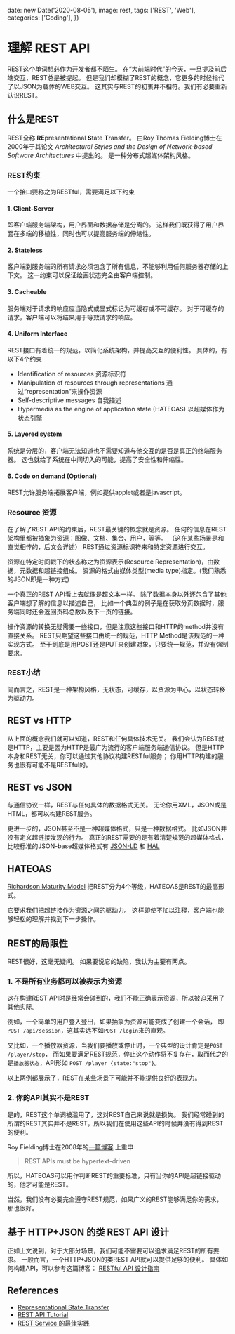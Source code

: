 
  date: new Date('2020-08-05'),
  image: rest,
  tags: ['REST', 'Web'],
  categories: ['Coding'],
})

# 理解 REST API

REST这个单词想必作为开发者都不陌生。
在“大前端时代”的今天，一旦提及前后端交互，REST总是被提起。
但是我们却模糊了REST的概念，它更多的时候指代了以JSON为载体的WEB交互。
这其实与REST的初衷并不相符。我们有必要重新认识REST。

## 什么是REST

REST全称 **RE**presentational **S**tate **T**ransfer。
由Roy Thomas Fielding博士在2000年于其论文 _Architectural Styles and the Design of Network-based Software Architectures_ 中提出的。
是一种分布式超媒体架构风格。

### REST约束

一个接口要称之为RESTful，需要满足以下约束

#### 1. Client-Server

即客户端服务端架构，用户界面和数据存储是分离的。
这样我们既获得了用户界面在多端的移植性，同时也可以提高服务端的伸缩性。

#### 2. Stateless

客户端到服务端的所有请求必须包含了所有信息，不能够利用任何服务器存储的上下文。
这一约束可以保证绘画状态完全由客户端控制。

#### 3. Cacheable

服务端对于请求的响应应当隐式或显式标记为可缓存或不可缓存。
对于可缓存的请求，客户端可以将结果用于等效请求的响应。

#### 4. Uniform Interface

REST接口有着统一的规范，以简化系统架构，并提高交互的便利性。
具体的，有以下4个约束

- Identification of resources 资源标识符
- Manipulation of resources through representations 通过“representation”来操作资源
- Self-descriptive messages 自我描述
- Hypermedia as the engine of application state (HATEOAS) 以超媒体作为状态引擎

#### 5. Layered system

系统是分层的，客户端无法知道也不需要知道与他交互的是否是真正的终端服务器。
这也就给了系统在中间切入的可能，提高了安全性和伸缩性。

#### 6. Code on demand (Optional)

REST允许服务端拓展客户端，例如提供applet或者是javascript。

### Resource 资源

在了解了REST API的约束后，REST最关键的概念就是资源。
任何的信息在REST架构里都被抽象为资源：图像、文档、集合、用户，等等。
（这在某些场景是和直觉相悖的，后文会详述）
REST通过资源标识符来和特定资源进行交互。

资源在特定时间戳下的状态称之为资源表示(Resource Representation)，由数据，元数据和超链接组成。
资源的格式由媒体类型(media type)指定。(我们熟悉的JSON即是一种方式)

一个真正的REST API看上去就像是超文本一样。
除了数据本身以外还包含了其他客户端想了解的信息以描述自己，
比如一个典型的例子是在获取分页数据时，服务端同时还会返回页码总数以及下一页的链接。

操作资源的转换无疑需要一些接口，但是注意这些接口和HTTP的method并没有直接关系。
REST只期望这些接口由统一的规范，HTTP Method是该规范的一种实现方式。
至于到底是用POST还是PUT来创建对象，只要统一规范，并没有强制要求。

### REST小结

简而言之，REST是一种架构风格，无状态，可缓存，以资源为中心，以状态转移为驱动力。

## REST vs HTTP

从上面的概念我们就可以知道，REST和任何具体技术无关。
我们会认为REST就是HTTP，主要是因为HTTP是最广为流行的客户端服务端通信协议。
但是HTTP本身和REST无关，你可以通过其他协议构建RESTful服务；
你用HTTP构建的服务也很有可能不是RESTful的。

## REST vs JSON

与通信协议一样，REST与任何具体的数据格式无关。
无论你用XML，JSON或是HTML，都可以构建REST服务。

更进一步的，JSON甚至不是一种超媒体格式，只是一种数据格式。
比如JSON并没有定义超链接发现的行为。
真正的REST需要的是有着清楚规范的超媒体格式，比较标准的JSON-base超媒体格式有
[JSON-LD](http://www.w3.org/TR/json-ld/) 和
[HAL](http://stateless.co/hal_specification.html) 

## HATEOAS

[Richardson Maturity Model](https://martinfowler.com/articles/richardsonMaturityModel.html) 
把REST分为4个等级，HATEOAS是REST的最高形式。

它要求我们把超链接作为资源之间的驱动力。
这样即使不加以注释，客户端也能够轻松的理解并找到下一步操作。

## REST的局限性

REST很好，这毫无疑问。
如果要说它的缺陷，我认为主要有两点。

### 1. 不是所有业务都可以被表示为资源

这在构建REST API时是经常会碰到的，我们不能正确表示资源，所以被迫采用了其他实际。

例如，一个简单的用户登入登出，如果抽象为资源可能变成了创建一个会话，
即`POST /api/session`，这其实远不如`POST /login`来的直观。

又比如，一个播放器资源，当我们要播放或停止时，一个典型的设计肯定是`POST /player/stop`，
而如果要满足REST规范，停止这个动作将不复存在，取而代之的是`播放器状态`，API形如
`POST /player {state:"stop"}`。

以上两例都展示了，REST在某些场景下可能并不能提供良好的表现力。

### 2. 你的API其实不是REST

是的，REST这个单词被滥用了，这对REST自己来说就是损失。
我们经常碰到的所谓的REST其实并不是REST，所以我们在使用这些API的时候并没有得到REST的便利。

Roy Fielding博士在2008年的[一篇博客](https://roy.gbiv.com/untangled/2008/rest-apis-must-be-hypertext-driven)
上重申

> REST APIs must be hypertext-driven

所以，HATEOAS可以用作判断REST的重要标准，只有当你的API是超链接驱动的，他才可能是REST。

当然，我们没有必要完全遵守REST规范，如果广义的REST能够满足你的需求，那也很好。

## 基于 HTTP+JSON 的类 REST API 设计

正如上文说到，对于大部分场景，我们可能不需要可以追求满足REST的所有要求。
一般而言，一个HTTP+JSON的类REST API就可以提供足够的便利。
具体如何构建API，可以参考这篇博客：
[RESTful API 设计指南](http://www.ruanyifeng.com/blog/2014/05/restful_api.html)

## References

- [Representational State Transfer](https://www.ics.uci.edu/~fielding/pubs/dissertation/fielding_dissertation.pdf)
- [REST API Tutorial](https://restfulapi.net/)
- [REST Service 的最佳实践](https://www.ibm.com/developerworks/cn/webservices/1101_mace_restservicePart1/1101_mace_restservicePart1.html)
